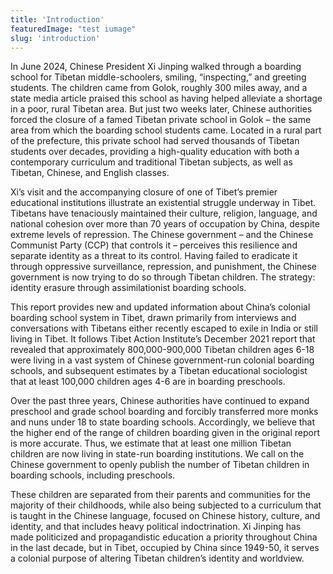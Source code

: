 ```yaml
---
title: 'Introduction'
featuredImage: "test iumage"
slug: 'introduction'
---
```


In June 2024, Chinese President Xi Jinping walked through a boarding school for Tibetan middle-schoolers, smiling, “inspecting,” and greeting students. The children came from Golok, roughly 300 miles away, and a state media article praised this school as having helped alleviate a shortage in a poor, rural Tibetan area. But just two weeks later, Chinese authorities forced the closure of a famed Tibetan private school in Golok – the same area from which the boarding school students came. Located in a rural part of the prefecture, this private school had served thousands of Tibetan students over decades, providing a high-quality education with both a contemporary curriculum and traditional Tibetan subjects, as well as Tibetan, Chinese, and English classes.

Xi’s visit and the accompanying closure of one of Tibet’s premier educational institutions illustrate an existential struggle underway in Tibet. Tibetans have tenaciously maintained their culture, religion, language, and national cohesion over more than 70 years of occupation by China, despite extreme levels of repression. The Chinese government – and the Chinese Communist Party (CCP) that controls it – perceives this resilience and separate identity as a threat to its control. Having failed to eradicate it through oppressive surveillance, repression, and punishment, the Chinese government is now trying to do so through Tibetan children. The strategy: identity erasure through assimilationist boarding schools. 

This report provides new and updated information about China’s colonial boarding school system in Tibet, drawn primarily from interviews and conversations with Tibetans either recently escaped to exile in India or still living in Tibet. It follows Tibet Action Institute’s December 2021 report that revealed that approximately 800,000-900,000 Tibetan children ages 6-18 were living in a vast system of Chinese government-run colonial boarding schools, and subsequent estimates by a Tibetan educational sociologist that at least 100,000 children ages 4-6 are in boarding preschools. 


Over the past three years, Chinese authorities have continued to expand preschool and grade school boarding and forcibly transferred more monks and nuns under 18 to state boarding schools. Accordingly, we believe that the higher end of the range of children boarding given in the original report is more accurate. Thus, we estimate that at least one million Tibetan children are now living in state-run boarding institutions. We call on the Chinese government to openly publish the number of Tibetan children in boarding schools, including preschools.

These children are separated from their parents and communities for the majority of their childhoods, while also being subjected to a curriculum that is taught in the Chinese language, focused on Chinese history, culture, and identity, and that includes heavy political indoctrination. Xi Jinping has made politicized and propagandistic education a priority throughout China in the last decade, but in Tibet, occupied by China since 1949-50, it serves a colonial purpose of altering Tibetan children’s identity and worldview. 
